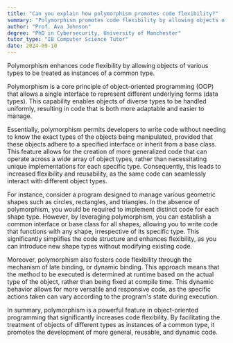 ```yaml
---
title: "Can you explain how polymorphism promotes code flexibility?"
summary: "Polymorphism promotes code flexibility by allowing objects of different types to be treated as objects of a common type."
author: "Prof. Ava Johnson"
degree: "PhD in Cybersecurity, University of Manchester"
tutor_type: "IB Computer Science Tutor"
date: 2024-09-10
---
```


Polymorphism enhances code flexibility by allowing objects of various types to be treated as instances of a common type.

Polymorphism is a core principle of object-oriented programming (OOP) that allows a single interface to represent different underlying forms (data types). This capability enables objects of diverse types to be handled uniformly, resulting in code that is both more adaptable and easier to manage.

Essentially, polymorphism permits developers to write code without needing to know the exact types of the objects being manipulated, provided that these objects adhere to a specified interface or inherit from a base class. This feature allows for the creation of more generalized code that can operate across a wide array of object types, rather than necessitating unique implementations for each specific type. Consequently, this leads to increased flexibility and reusability, as the same code can seamlessly interact with different object types.

For instance, consider a program designed to manage various geometric shapes such as circles, rectangles, and triangles. In the absence of polymorphism, you would be required to implement distinct code for each shape type. However, by leveraging polymorphism, you can establish a common interface or base class for all shapes, allowing you to write code that functions with any shape, irrespective of its specific type. This significantly simplifies the code structure and enhances flexibility, as you can introduce new shape types without modifying existing code.

Moreover, polymorphism also fosters code flexibility through the mechanism of late binding, or dynamic binding. This approach means that the method to be executed is determined at runtime based on the actual type of the object, rather than being fixed at compile time. This dynamic behavior allows for more versatile and responsive code, as the specific actions taken can vary according to the program's state during execution.

In summary, polymorphism is a powerful feature in object-oriented programming that significantly increases code flexibility. By facilitating the treatment of objects of different types as instances of a common type, it promotes the development of more general, reusable, and dynamic code.
    